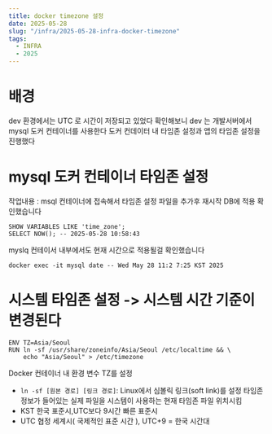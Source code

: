 ```yaml
---
title: docker timezone 설정
date: 2025-05-28
slug: "/infra/2025-05-28-infra-docker-timezone"
tags:
  - INFRA
  - 2025
---
```


# 배경
dev 환경에서는 UTC 로 시간이 저장되고 있었다
확인해보니 dev 는 개발서버에서 mysql 도커 컨테이너를 사용한다
도커 컨데이터 내 타임존 설정과 앱의 타임존 설정을 진행했다

# mysql 도커 컨테이너 타임존 설정

작업내용 : msql 컨테이너에 접속해서 타임존 설정 파일을 추가후 재시작
DB에 적용 확인했습니다
```
SHOW VARIABLES LIKE 'time_zone';
SELECT NOW(); -- 2025-05-28 10:58:43
```

myslq 컨테이서 내부에서도 현재 시간으로 적용될걸 확인했습니다
```
docker exec -it mysql date -- Wed May 28 11:2 7:25 KST 2025
```

# 시스템 타임존 설정 -> 시스템 시간 기준이 변경된다
```
ENV TZ=Asia/Seoul
RUN ln -sf /usr/share/zoneinfo/Asia/Seoul /etc/localtime && \
    echo "Asia/Seoul" > /etc/timezone
```
 Docker 컨테이너 내 환경 변수 TZ를 설정

* `ln -sf [원본 경로] [링크 경로]`: Linux에서 심볼릭 링크(soft link)를 설정
타임존 정보가 들어있는 실제 파일을 시스템이 사용하는 현재 타임존 파일 위치시킴
* KST 한국 표준시,UTC보다 9시간 빠른 표준시
* UTC 협정 세계시( 국제적인 표준 시간 ), UTC+9  = 한국 시간대